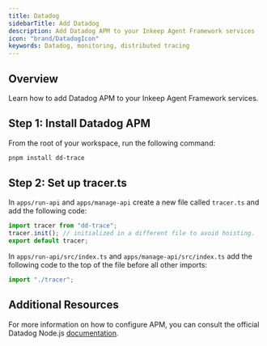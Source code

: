 ```yaml
---
title: Datadog
sidebarTitle: Add Datadog
description: Add Datadog APM to your Inkeep Agent Framework services
icon: "brand/DatadogIcon"
keywords: Datadog, monitoring, distributed tracing
---
```


## Overview

Learn how to add Datadog APM to your Inkeep Agent Framework services.

## Step 1: Install Datadog APM

From the root of your workspace, run the following command:

```bash
pnpm install dd-trace
```

## Step 2: Set up tracer.ts
 
In `apps/run-api` and `apps/manage-api` create a new file called `tracer.ts` and add the following code:

```typescript
import tracer from "dd-trace";
tracer.init(); // initialized in a different file to avoid hoisting.
export default tracer;
```

In `apps/run-api/src/index.ts` and `apps/manage-api/src/index.ts` add the following code to the top of the file before all other imports:

```typescript
import "./tracer";
```

## Additional Resources

For more information on how to configure APM, you can consult the official Datadog Node.js [documentation](https://app.datadoghq.com/apm/service-setup?architecture=host-based&framework=typescript&language=node&product=apm).
